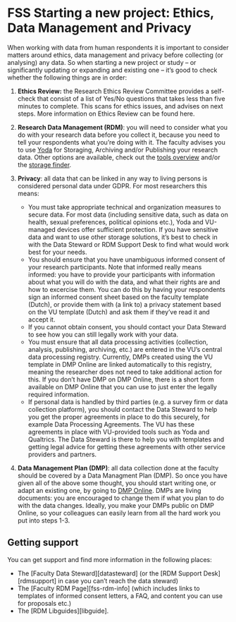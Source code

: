# FSS Starting a new project: Ethics, Data Management and Privacy {#new-rdm}

When working with data from human respondents it is important to consider matters around ethics, data management and privacy before collecting (or analysing) any data. So when starting a new project or study – or significantly updating or expanding and existing one – it’s good to check whether the following things are in order:

1. **Ethics Review:** the Research Ethics Review Committee provides a self-check that consist of a list of Yes/No questions that takes less than five minutes to complete. This scans for ethics issues, and advises on next steps. More information on Ethics Review can be found here.
2. **Research Data Management (RDM)**: you will need to consider what you do with your research data before you collect it, because you need to tell your respondents what you’re doing with it. The faculty advises you to use [Yoda](yoda) for Storaging, Archiving and/or Publishing your research data. Other options are available, check out the [tools overview](fss-rdm-tools) and/or the [storage finder](storage-finder).
3. **Privacy**: all data that can be linked in any way to living persons is considered personal data under GDPR. For most researchers this means:

	- You must take appropriate technical and organization measures to secure data. For most data (including sensitive data, such as data on health, sexual preferences, political opinions etc.), Yoda and VU-managed devices offer sufficient protection. If you have sensitive data and want to use other storage solutions, it’s best to check in with the Data Steward or RDM Support Desk to find what would work best for your needs.
	- You should ensure that you have unambiguous informed consent of your research participants. Note that informed really means informed: you have to provide your participants with information about what you will do with the data, and what their rights are and how to excercise them. You can do this by having your respondents sign an informed consent sheet based on the faculty template (Dutch), or provide them with (a link to) a privacy statement based on the VU template (Dutch) and ask them if they’ve read it and accept it.
	- If you cannot obtain consent, you should contact your Data Steward to see how you can still legally work with your data.
	- You must ensure that all data processing activities (collection, analysis, publishing, archiving, etc.) are entered in the VU’s central data processing registry. Currently, DMPs created using the VU template in DMP Online are linked automatically to this registry, meaning the researcher does not need to take additional action for this. If you don’t have DMP on DMP Online, there is a short form available on DMP Online that you can use to just enter the legally required information.
	- If personal data is handled by third parties (e.g. a survey firm or data collection platform), you should contact the Data Steward to help you get the proper agreements in place to do this securely, for example Data Processing Agreements. The VU has these agreements in place with VU-provided tools such as Yoda and Qualtrics. The Data Steward is there to help you with templates and getting legal advice for getting these agreements with other service providers and partners.
4. **Data Management Plan (DMP)**: all data collection done at the faculty should be covered by a Data Managment Plan (DMP). So once you have given all of the above some thought, you should start writing one, or adapt an existing one, by going to [DMP Online](dmponline). DMPs are living documents: you are encouraged to change them if what you plan to do with the data changes. Ideally, you make your DMPs public on DMP Online, so your colleagues can easily learn from all the hard work you put into steps 1-3.

## Getting support

You can get support and find more information in the following places:

- The [Faculty Data Steward][datasteward] (or the [RDM Support Desk][rdmsupport] in case you can’t reach the data steward)
- The [Faculty RDM Page][fss-rdm-info] (which includes links to templates of informed consent letters, a FAQ, and content you can use for proposals etc.)
- The [RDM Libguides][libguide]. 
